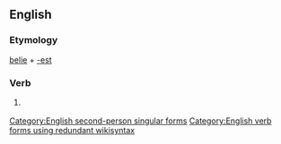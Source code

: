 ==English==

===Etymology===
[[belie]] + [[-est]]

===Verb===
{{en-verb form}}

# {{context|archaic|lang=en}} {{form of|Second-person singular simple present form|belie|lang=en}}

[[Category:English second-person singular forms]]
[[Category:English verb forms using redundant wikisyntax]]
